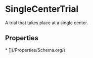   
# SingleCenterTrial

A trial that takes place at a single center.

## Properties

<Grid>
* [](/Properties/Schema.org/)
</Grid>

